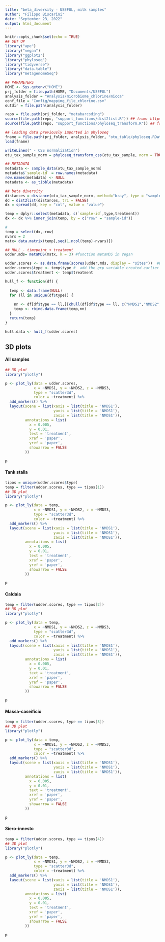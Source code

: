 ```yaml
---
title: "beta_diversity - USEFUL, milk samples"
author: "Filippo Biscarini"
date: "September 23, 2022"
output: html_document
---
```


```r
knitr::opts_chunk$set(echo = TRUE)
## SET UP
library("ape")
library("vegan")
library("ggplot2")
library("phyloseq")
library("tidyverse")
library("data.table")
library("metagenomeSeq")

## PARAMETERS
HOME <- Sys.getenv("HOME")
prj_folder = file.path(HOME, "Documents/USEFUL")
analysis_folder = "Analysis/microbiome_chlorine/micca"
conf_file = "Config/mapping_file_chlorine.csv"
outdir = file.path(analysis_folder)

repo = file.path(prj_folder, "metabarcoding")
source(file.path(repo, "support_functions/dist2list.R")) ## from: https://github.com/vmikk/metagMisc/
source(file.path(repo, "support_functions/phyloseq_transform.R")) ## from: https://github.com/vmikk/metagMisc/
```

```r
## loading data previously imported in phyloseq
fname = file.path(prj_folder, analysis_folder, "otu_table/phyloseq.RData")
load(fname)

writeLines(" - CSS normalization")
otu_tax_sample_norm = phyloseq_transform_css(otu_tax_sample, norm = TRUE, log = FALSE)
```

```r
## METADATA
metadata <- sample_data(otu_tax_sample_norm)
metadata$`sample-id` = row.names(metadata)
row.names(metadata) <- NULL
metadata <- as_tibble(metadata)
```

```r
## beta diversity
distances = distance(otu_tax_sample_norm, method="bray", type = "samples")
dd = dist2list(distances, tri = FALSE)
dx = spread(dd, key = "col", value = "value")

temp = dplyr::select(metadata, c(`sample-id`,type,treatment))
dx <- dx %>% inner_join(temp, by = c("row" = "sample-id"))
```

```r
# 
temp = select(dx,-row)
nvars = 2
matx= data.matrix(temp[,seq(1,ncol(temp)-nvars)])

## HULL - timepoint + treatment
udder.mds= metaMDS(matx, k = 3) #function metaMDS in Vegan

udder.scores <- as.data.frame(scores(udder.mds, display = "sites"))  #Using the scores function from vegan to extract the site scores and convert to a data.frame
udder.scores$type <- temp$type #  add the grp variable created earlier
udder.scores$treatment <- temp$treatment
```

```r
hull_f <- function(df) {
  
  temp <- data.frame(NULL)
  for (ll in unique(df$type)) {
    
    nn <- df[df$type == ll,][chull(df[df$type == ll, c("NMDS1","NMDS2","NMDS3")]),]
    temp <- rbind.data.frame(temp,nn)
  }
  return(temp)
}

hull.data <- hull_f(udder.scores)
```

## 3D plots

#### All samples

```r
## 3D plot
library("plotly")

p <- plot_ly(data = udder.scores, 
             x = ~NMDS1, y = ~NMDS2, z = ~NMDS3,
             type = "scatter3d",
             color = ~treatment) %>%
  add_markers() %>%
  layout(scene = list(xaxis = list(title = 'NMDS1'),
                      yaxis = list(title = 'NMDS1'),
                      zaxis = list(title = 'NMDS1')),
         annotations = list(
           x = 0.005,
           y = 0.01,
           text = 'treatment',
           xref = 'paper',
           yref = 'paper',
           showarrow = FALSE
         ))

p
```

#### Tank stalla

```r
tipos = unique(udder.scores$type)
temp = filter(udder.scores, type == tipos[1])
## 3D plot
library("plotly")

p <- plot_ly(data = temp, 
             x = ~NMDS1, y = ~NMDS2, z = ~NMDS3,
             type = "scatter3d",
             color = ~treatment) %>%
  add_markers() %>%
  layout(scene = list(xaxis = list(title = 'NMDS1'),
                      yaxis = list(title = 'NMDS1'),
                      zaxis = list(title = 'NMDS1')),
         annotations = list(
           x = 0.005,
           y = 0.01,
           text = 'treatment',
           xref = 'paper',
           yref = 'paper',
           showarrow = FALSE
         ))

p
```

#### Caldaia

```r
temp = filter(udder.scores, type == tipos[2])
## 3D plot
library("plotly")

p <- plot_ly(data = temp, 
             x = ~NMDS1, y = ~NMDS2, z = ~NMDS3,
             type = "scatter3d",
             color = ~treatment) %>%
  add_markers() %>%
  layout(scene = list(xaxis = list(title = 'NMDS1'),
                      yaxis = list(title = 'NMDS1'),
                      zaxis = list(title = 'NMDS1')),
         annotations = list(
           x = 0.005,
           y = 0.01,
           text = 'treatment',
           xref = 'paper',
           yref = 'paper',
           showarrow = FALSE
         ))

p
```

#### Massa-caseificio

```r
temp = filter(udder.scores, type == tipos[3])
## 3D plot
library("plotly")

p <- plot_ly(data = temp, 
             x = ~NMDS1, y = ~NMDS2, z = ~NMDS3,
             type = "scatter3d",
             color = ~treatment) %>%
  add_markers() %>%
  layout(scene = list(xaxis = list(title = 'NMDS1'),
                      yaxis = list(title = 'NMDS1'),
                      zaxis = list(title = 'NMDS1')),
         annotations = list(
           x = 0.005,
           y = 0.01,
           text = 'treatment',
           xref = 'paper',
           yref = 'paper',
           showarrow = FALSE
         ))

p
```

#### Siero-innesto

```r
temp = filter(udder.scores, type == tipos[4])
## 3D plot
library("plotly")

p <- plot_ly(data = temp, 
             x = ~NMDS1, y = ~NMDS2, z = ~NMDS3,
             type = "scatter3d",
             color = ~treatment) %>%
  add_markers() %>%
  layout(scene = list(xaxis = list(title = 'NMDS1'),
                      yaxis = list(title = 'NMDS1'),
                      zaxis = list(title = 'NMDS1')),
         annotations = list(
           x = 0.005,
           y = 0.01,
           text = 'treatment',
           xref = 'paper',
           yref = 'paper',
           showarrow = FALSE
         ))

p
```

